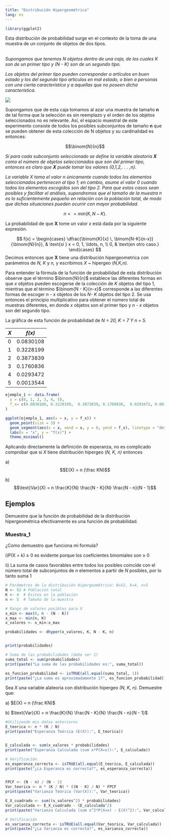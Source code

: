 ---
title: "Distribución Hipergeométrica"
lang: es
---

```{=html}
<style>
main.content {
text-align: justify}
</style>
```

```{r}
library(ggplot2)
```

Esta distribución de probabilidad surge en el contexto de la toma de una muestra de un conjunto de objetos de dos tipos.

\
*Supongamos que tenemos N objetos dentro de una caja, de los cuales K son de un primer tipo y (N - K) son de un segundo tipo.*

*Los objetos del primer tipo pueden corresponder a artículos en buen estado y los del segundo tipo artículos en mal estado, o bien a personas con una cierta característica y a aquellas que no poseen dicha característica.*

![](images/Captura de pantalla 2025-10-09 142041.png){fig-align="center"}

Supongamos que de esta caja tomamos al azar una muestra de tamaño **n** de tal forma que la selección es sin reemplazo y el orden de los objetos seleccionados no es relevante. Así, el espacio muestral de este experimento consiste de todos los posibles subconjuntos de tamaño **n** que se pueden obtener de esta colección de N objetos y su cardinalidad es entonces:\

$$\binom{N}{n}$$

*Si para cada subconjunto seleccionado se define la variable aleatoria **X** como el número de objetos seleccionados que son del primer tipo, entonces es claro que **X** puede tomar los valores {0,1,2,. . . ,n}.*

*La variable X toma el valor n únicamente cuando todos los elementos seleccionados pertenecen al tipo 1; en cambio, asume el valor 0 cuando todos los elementos escogidos son del tipo 2. Para que estos casos sean posibles y facilitar el análisis, supondremos que el tamaño de la muestra n es lo suficientemente pequeño en relación con la población total, de modo que dichas situaciones pueden ocurrir con mayor probabilidad.*

$$
n <= mín (K, N - K).
$$

La probabilidad de que **X** tome un valor *x* está dada por la siguiente expresión.

$$
f(x) =
\begin{cases}
\dfrac{\binom{K}{x} \, \binom{N-K}{n-x}}{\binom{N}{n}}, & \text{si } x = 0, 1, \ldots, n, \\
0, & \text{en otro caso.}
\end{cases}
$$ Decimos entonces que **X** tiene una distribución hipergeometrica con parámetros de *N, K* y *n,* y escribimos *X \~* hipergeo (*N,K,n).*

Para entender la fórmula de la función de probabilidad de esta distribución observe que el término $\binom{N}{n}$ establece las diferentes formas en que *x* objetos pueden escogerse de la colección de *K* objetos del tipo 1, mientras que el término $\binom{N - K}{n-x}$ corresponde a las diferentes formas de escoger *n - x* objetos de los *N- K* objetos del tipo 2. Se usa entonces el principio multiplicativo para obtener el número total de muestras diferentes, en donde *x* objetos son el primer tipo y *n - x* objetos son del segundo tipo.

La gráfica de esta función de probabilidad de *N = 20, K = 7 Y n = 5.*

| *X* | *f(x)*    |
|-----|-----------|
| 0   | 0.0830108 |
| 1   | 0.3228199 |
| 2   | 0.3873839 |
| 3   | 0.1760836 |
| 4   | 0.0293472 |
| 5   | 0.0013544 |

```{r}
ejemplo_1 <- data.frame(
  x = c(0, 1, 2, 3, 4, 5),
  f_x= c(0.0830108, 0.3228199,  0.3873839, 0.1760836,  0.0293472, 0.0013544)
)

ggplot(ejemplo_1, aes(x = x, y = f_x)) +
  geom_point(size = 3) +
  geom_segment(aes(x = x, xend = x, y = 0, yend = f_x), linetype = "dotted") +
  labs(x = "x", y = "f(x)") +
  theme_minimal()
```

Aplicando directamente la definición de esperanza, no es complicado comprobar que si *X* tiene distribución hipergeo (*N, K, n)* entonces

a\) $$E(X) = n (\frac KN)$$

b\) $$\text{Var}(X) = n \frac{K}{N} \frac{N - K}{N} \frac{N - n}{N - 1}$$

## Ejemplos

::: {Ejemplo_1}

Demuestre que la función de probabilidad de la distribución hipergeométrica efectivamente es una función de probabilidad.

### Muestra_1

¿Como demuestro que funciona mi formula?

i)P(X = k) ≥ 0 es evidente porque los coeficientes binomiales son ≥ 0

ii\) La suma de casos favorables entre todos los posibles coincide con el número total de subconjuntos de *n* elementos a partir de *N* posibles, por lo tanto suma 1

```{r}
# Parámetros de la distribución Hipergeométrica: N=52, K=4, n=5
N <- 52 # Población total
K <- 4  # Éxitos en la población 
n <- 5  # Tamaño de la muestra 

# Rango de valores posibles para X 
x_min <- max(0, n - (N - K))
x_max <- min(n, K)
x_valores <- x_min:x_max

probabilidades <- dhyper(x_valores, K, N - K, n)


print(probabilidades)

# Suma de las probabilidades (debe ser 1)
suma_total <- sum(probabilidades)
print(paste("La suma de las probabilidades es:", suma_total))

es_funcion_probabilidad <- isTRUE(all.equal(suma_total, 1))
print(paste("¿La suma es aproximadamente 1?", es_funcion_probabilidad))
```

:::

::: {Ejemplo_2}
Sea *X* una variable alateoria con distribución hipergeo *(N, K, n).* Demuestre que:

a\) $E(X) = n (\frac KN)$

b\) $\text{Var}(X) = n \frac{K}{N} \frac{N - K}{N} \frac{N - n}{N - 1}$

```{r}
#Utilizando mis datos anteriores 
E_teorica <- n * (K / N)
print(paste("Esperanza Teórica (E(X)):", E_teorica))


E_calculada <- sum(x_valores * probabilidades)
print(paste("Esperanza Calculada (sum x*P(X=x)):", E_calculada))

# Verificación
es_esperanza_correcta <- isTRUE(all.equal(E_teorica, E_calculada))
print(paste("¿La Esperanza es correcta?", es_esperanza_correcta))


FPCF <- (N - n) / (N - 1)
Var_teorica <- n * (K / N) * ((N - K) / N) * FPCF
print(paste("Varianza Teórica (Var(X)):", Var_teorica))

E_X_cuadrado <- sum((x_valores^2) * probabilidades)
Var_calculada <- E_X_cuadrado - (E_calculada^2)
print(paste("Varianza Calculada (sum x^2*P(X=x) - E(X)^2):", Var_calculada))

# Verificación
es_varianza_correcta <- isTRUE(all.equal(Var_teorica, Var_calculada))
print(paste("¿La Varianza es correcta?", es_varianza_correcta))
```

:::
